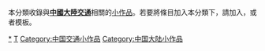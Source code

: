 {{Catnav|頁面分類|各種主題的頁面分類|依中国各省来作的分类|中國各省交通|大陸交通}}
{{hiddencat}}
{{WPSS-cat}}
本分類收錄與'''[[中华人民共和国交通|中國大陸交通]]'''相關的[[Wikipedia:小作品|小作品]]。若要將條目加入本分類下，請加入'''{{tl|CN-trans-stub}}'''，或者'''{{tl|中國大陸交通小作品}}'''模板。

[[Category:中华人民共和国交通|*]]
[[Category:中國大陸小作品|T]]
[[Category:中国交通小作品|Category:中国交通小作品]]
[[Category:中国大陆小作品|Category:中国大陆小作品]]